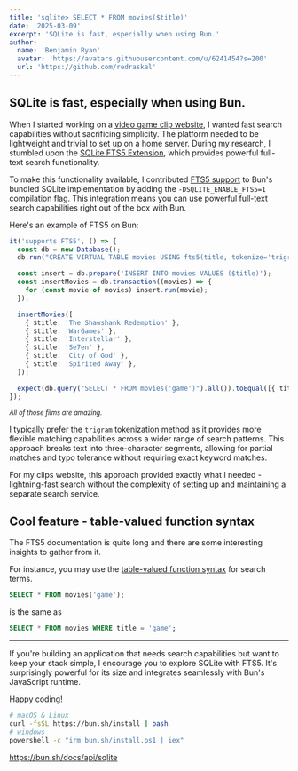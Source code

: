 ```yaml
---
title: 'sqlite> SELECT * FROM movies($title)'
date: '2025-03-09'
excerpt: 'SQLite is fast, especially when using Bun.'
author:
  name: 'Benjamin Ryan'
  avatar: 'https://avatars.githubusercontent.com/u/6241454?s=200'
  url: 'https://github.com/redraskal'
---
```


## SQLite is fast, especially when using Bun.

When I started working on a <a href="https://github.com/redraskal/clips" target="_blank">video game clip website</a>, I wanted fast search capabilities without sacrificing simplicity. The platform needed to be lightweight and trivial to set up on a home server. During my research, I stumbled upon the <a href="https://www.sqlite.org/fts5.html" target="_blank">SQLite FTS5 Extension</a>, which provides powerful full-text search functionality.

To make this functionality available, I contributed <a href="https://github.com/oven-sh/bun/pull/3431" target="_blank">FTS5 support</a> to Bun's bundled SQLite implementation by adding the `-DSQLITE_ENABLE_FTS5=1` compilation flag. This integration means you can use powerful full-text search capabilities right out of the box with Bun.

Here's an example of FTS5 on Bun:

```ts
it('supports FTS5', () => {
  const db = new Database();
  db.run("CREATE VIRTUAL TABLE movies USING fts5(title, tokenize='trigram')");

  const insert = db.prepare('INSERT INTO movies VALUES ($title)');
  const insertMovies = db.transaction((movies) => {
    for (const movie of movies) insert.run(movie);
  });

  insertMovies([
    { $title: 'The Shawshank Redemption' },
    { $title: 'WarGames' },
    { $title: 'Interstellar' },
    { $title: 'Se7en' },
    { $title: 'City of God' },
    { $title: 'Spirited Away' },
  ]);

  expect(db.query("SELECT * FROM movies('game')").all()).toEqual([{ title: 'WarGames' }]);
});
```

<small>
  <i>All of those films are amazing.</i>
</small>

I typically prefer the `trigram` tokenization method as it provides more flexible matching capabilities across a wider range of search patterns. This approach breaks text into three-character segments, allowing for partial matches and typo tolerance without requiring exact keyword matches.

For my clips website, this approach provided exactly what I needed - lightning-fast search without the complexity of setting up and maintaining a separate search service.

## Cool feature - table-valued function syntax

The FTS5 documentation is quite long and there are some interesting insights to gather from it.

For instance, you may use the <a href="https://www.sqlite.org/vtab.html#tabfunc2" target="_blank">table-valued function syntax</a> for search terms.

```sql
SELECT * FROM movies('game');
```

is the same as

```sql
SELECT * FROM movies WHERE title = 'game';
```

---

If you're building an application that needs search capabilities but want to keep your stack simple, I encourage you to explore SQLite with FTS5. It's surprisingly powerful for its size and integrates seamlessly with Bun's JavaScript runtime.

Happy coding!

```bash
# macOS & Linux
curl -fsSL https://bun.sh/install | bash
# windows
powershell -c "irm bun.sh/install.ps1 | iex"
```

<a href="https://bun.sh/docs/api/sqlite" target="_blank">
  https://bun.sh/docs/api/sqlite
</a>
